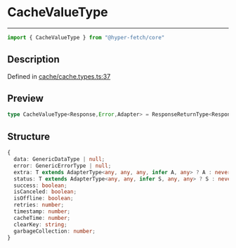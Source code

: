 

# CacheValueType

<div class="api-docs__separator" data-reactroot="">

---

</div><div class="api-docs__import" data-reactroot="">

```ts
import { CacheValueType } from "@hyper-fetch/core"
```

</div><div class="api-docs__section">

## Description

</div><div class="api-docs__description"><span class="api-docs__do-not-parse">



</span></div><p class="api-docs__definition">

Defined in [cache/cache.types.ts:37](https://github.com/BetterTyped/hyper-fetch/blob/cc329b91/packages/core/src/cache/cache.types.ts#L37)

</p><div class="api-docs__section">

## Preview

</div><div class="api-docs__preview type single">

```ts
type CacheValueType<Response,Error,Adapter> = ResponseReturnType<Response, Error, Adapter> & ResponseDetailsType & { cacheTime: number; clearKey: string; garbageCollection: number };
```

</div><div class="api-docs__section">

## Structure

</div><div class="api-docs__returns">

```ts
{
  data: GenericDataType | null;
  error: GenericErrorType | null;
  extra: T extends AdapterType<any, any, any, infer A, any> ? A : never | null;
  status: T extends AdapterType<any, any, infer S, any, any> ? S : never | null;
  success: boolean;
  isCanceled: boolean;
  isOffline: boolean;
  retries: number;
  timestamp: number;
  cacheTime: number;
  clearKey: string;
  garbageCollection: number;
}
```

</div>